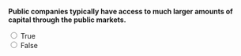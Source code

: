 ::: {.question-block}

**Public companies typically have access to much larger amounts of capital through the public markets.**

<form>
  <input type="radio" name="q25" value="T" onclick="checkAnswer('q25','T')"> True<br>
  <input type="radio" name="q25" value="F" onclick="checkAnswer('q25','T')"> False<br>
</form>

<div id="feedback-q25" class="feedback" data-status="" style="display:none;">
  The sentence is TRUE: Going public enables capital raising from a wide investor base.
</div>

:::
